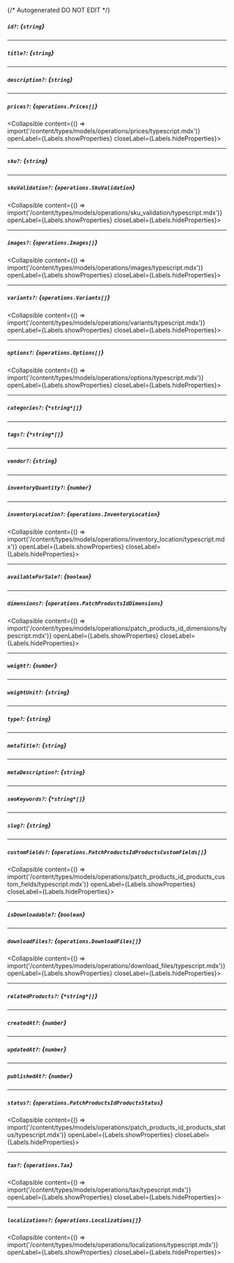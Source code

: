{/* Autogenerated DO NOT EDIT  */}

##### `id?`: *{`string`}*

---
##### `title?`: *{`string`}*

---
##### `description?`: *{`string`}*

---
##### `prices?`: *{`operations.Prices[]`}*
<Collapsible content={() => import('/content/types/models/operations/prices/typescript.mdx')} openLabel={Labels.showProperties} closeLabel={Labels.hideProperties}>
</Collapsible>

---
##### `sku?`: *{`string`}*

---
##### `skuValidation?`: *{`operations.SkuValidation`}*
<Collapsible content={() => import('/content/types/models/operations/sku_validation/typescript.mdx')} openLabel={Labels.showProperties} closeLabel={Labels.hideProperties}>
</Collapsible>

---
##### `images?`: *{`operations.Images[]`}*
<Collapsible content={() => import('/content/types/models/operations/images/typescript.mdx')} openLabel={Labels.showProperties} closeLabel={Labels.hideProperties}>
</Collapsible>

---
##### `variants?`: *{`operations.Variants[]`}*
<Collapsible content={() => import('/content/types/models/operations/variants/typescript.mdx')} openLabel={Labels.showProperties} closeLabel={Labels.hideProperties}>
</Collapsible>

---
##### `options?`: *{`operations.Options[]`}*
<Collapsible content={() => import('/content/types/models/operations/options/typescript.mdx')} openLabel={Labels.showProperties} closeLabel={Labels.hideProperties}>
</Collapsible>

---
##### `categories?`: *{`*string*[]`}*

---
##### `tags?`: *{`*string*[]`}*

---
##### `vendor?`: *{`string`}*

---
##### `inventoryQuantity?`: *{`number`}*

---
##### `inventoryLocation?`: *{`operations.InventoryLocation`}*
<Collapsible content={() => import('/content/types/models/operations/inventory_location/typescript.mdx')} openLabel={Labels.showProperties} closeLabel={Labels.hideProperties}>
</Collapsible>

---
##### `availableForSale?`: *{`boolean`}*

---
##### `dimensions?`: *{`operations.PatchProductsIdDimensions`}*
<Collapsible content={() => import('/content/types/models/operations/patch_products_id_dimensions/typescript.mdx')} openLabel={Labels.showProperties} closeLabel={Labels.hideProperties}>
</Collapsible>

---
##### `weight?`: *{`number`}*

---
##### `weightUnit?`: *{`string`}*

---
##### `type?`: *{`string`}*

---
##### `metaTitle?`: *{`string`}*

---
##### `metaDescription?`: *{`string`}*

---
##### `seoKeywords?`: *{`*string*[]`}*

---
##### `slug?`: *{`string`}*

---
##### `customFields?`: *{`operations.PatchProductsIdProductsCustomFields[]`}*
<Collapsible content={() => import('/content/types/models/operations/patch_products_id_products_custom_fields/typescript.mdx')} openLabel={Labels.showProperties} closeLabel={Labels.hideProperties}>
</Collapsible>

---
##### `isDownloadable?`: *{`boolean`}*

---
##### `downloadFiles?`: *{`operations.DownloadFiles[]`}*
<Collapsible content={() => import('/content/types/models/operations/download_files/typescript.mdx')} openLabel={Labels.showProperties} closeLabel={Labels.hideProperties}>
</Collapsible>

---
##### `relatedProducts?`: *{`*string*[]`}*

---
##### `createdAt?`: *{`number`}*

---
##### `updatedAt?`: *{`number`}*

---
##### `publishedAt?`: *{`number`}*

---
##### `status?`: *{`operations.PatchProductsIdProductsStatus`}*
<Collapsible content={() => import('/content/types/models/operations/patch_products_id_products_status/typescript.mdx')} openLabel={Labels.showProperties} closeLabel={Labels.hideProperties}>
</Collapsible>

---
##### `tax?`: *{`operations.Tax`}*
<Collapsible content={() => import('/content/types/models/operations/tax/typescript.mdx')} openLabel={Labels.showProperties} closeLabel={Labels.hideProperties}>
</Collapsible>

---
##### `localizations?`: *{`operations.Localizations[]`}*
<Collapsible content={() => import('/content/types/models/operations/localizations/typescript.mdx')} openLabel={Labels.showProperties} closeLabel={Labels.hideProperties}>
</Collapsible>


